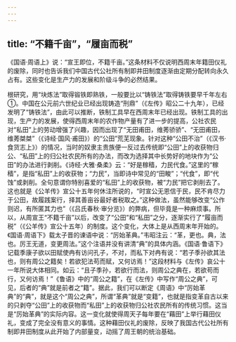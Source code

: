 ```yaml
---
---
---
```

title: “不籍千亩”，“履亩而税”
---



《国语·周语上》说：“宣王即位，不籍千亩。”这条材料不仅说明西周末年籍田仪礼的废除，同时也告诉我们中国古代公社所有制即井田制度逐渐由定期分配转向永久占有。这些变化是生产力的发展和阶级斗争的必然结果。

根研究，用“块炼法”取得锻铁即熟铁，一般要比以“铸铁法”取得铸铁要早千年左右①。中国在公元前六世纪业已经出现铸造“刑鼎”（《左传》昭公二十九年），已经发明了“铸铁法”，由此可以推断，铁制工具早在西周末年已经出现。铁制工具的出现，生产力的发展，使得西周末年的农作物产量有了进一步的提高，公社农民对“私田”上的劳动增强了兴趣，因而出现了“无田甫田，维莠骄骄”、“无田甫田，维莠桀桀”（《诗经·国风·甫田》）的“公田”荒芜现象。针对这种“公田不治”（《汉书·食货志上》）的情况，当时的奴隶主贵族便一反过去传统即“公田”上的收获物归公、“私田”上的归公社农民所有的办法，而改为选择其中长势好的地块作为“公田”的办法进行剥削。《诗经·大雅·桑柔》云：“好是稼穑，力民代食。”这里的“稼穑”，是指“私田”上的收获物；“力民”，当即诗中常见的“田畯”；“代食”，即“代蚀”或剥削。全句意谓你特别喜爱的“私田”上的收获物，被“力民”把它剥削去了。这也就是《公羊传》宣公十五年何休注所说的，“时宣公无恩信于民，民不肯尽力于公田，故履践案行，择其善亩谷最好者税取之。”这种做法，虽然能够改变“公作则迟，有所匿其力也”（《吕氏春秋·审分览》）的弊病，但毕竟是一种麻烦事。所以，从周宣王“不籍千亩”以后，改变了“公田”和“私田”之分，逐渐实行了“履亩而税”（《公羊传》宣公十五年）的制度。这个变化，大体上是从西周末年开始的。《国语·周语下》载太子晋的谏语中说：“厉始革典。”韦昭注云：“革，更也。典，法也。厉王无道，变更周法。”这个注语并没有讲清“典”的具体内涵。《国语·鲁语下》记载季康子欲以田赋使冉有访问孔子，不对，而私下对冉有说：“若子季孙欲其法也，则有周公之籍矣！若欲犯法苟而赋，又何访焉！”这段材料与《左传》哀公十一年所说大体相同。如云：“且子季孙，若欲行而法，则周公之典在，若欲苟而行，又何访焉！”《鲁语》中的“周公之籍”，在《左传》中写作“周公之典”，可见，后者的“典”就是前者之“籍”。据此，我们可以断定《周语》中“厉始革典”的“典”，就是这个“周公之典”，所谓“革典”就是“变籍”，也就是指变革自古以来的只剥夺“公田”上的收获物而“私田”上的收获物归公社农民所有的传统习惯。这当是“厉始革典”的实际内容。这一变化就使得周天子每年要在“藉田”上举行藉田仪礼，变成了完全没有意义的事情。这种藉田仪礼的废除，反映了我国古代公社所有制即井田制度从此开始了内部量变，动摇了周王朝的统治基础。